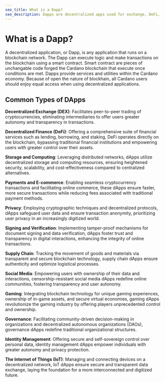```yaml
---
seo_title: What is a Dapp?
seo_description: Dapps are decentralized apps used for exchange, DeFi, identity, social media, AI, and more. Learn about Dapps and discover top Dapps on Cardano.
---
```


# What is a Dapp?

A decentralized application, or Dapp, is any application that runs on a blockchain network. The Dapp can execute logic and make transactions on the blockchain using a smart contract. Smart contract are pieces of unchangable code forged the Cardano blockchain that execute once conditions are met. Dapps provide services and utilities within the Cardano economy. Because of open the nature of blockhain, all Cardano users should enjoy equal access when using decentralized applications.

## Common Types of DApps

**Decentralized Exchange (DEX)**: Facilitates peer-to-peer trading of cryptocurrencies, eliminating intermediaries to offer users greater autonomy and transparency in transactions.

**Decentralized Finance (DeFi)**: Offering a comprehensive suite of financial services such as lending, borrowing, and staking, DeFi operates directly on the blockchain, bypassing traditional financial institutions and empowering users with greater control over their assets.

**Storage and Computing**: Leveraging distributed networks, dApps utilize decentralized storage and computing resources, ensuring heightened security, scalability, and cost-effectiveness compared to centralized alternatives.

**Payments and E-commerce**: Enabling seamless cryptocurrency transactions and facilitating online commerce, these dApps ensure faster, more secure transactions while reducing fees associated with traditional payment methods.

**Privacy**: Employing cryptographic techniques and decentralized protocols, dApps safeguard user data and ensure transaction anonymity, prioritizing user privacy in an increasingly digitized world.

**Signing and Verification**: Implementing tamper-proof mechanisms for document signing and data verification, dApps foster trust and transparency in digital interactions, enhancing the integrity of online transactions.

**Supply Chain**: Tracking the movement of goods and materials via transparent and secure blockchain technology, supply chain dApps ensure authenticity and optimize logistical processes.

**Social Media**: Empowering users with ownership of their data and interactions, censorship-resistant social media dApps redefine online communities, fostering transparency and user autonomy.

**Gaming**: Integrating blockchain technology for unique gaming experiences, ownership of in-game assets, and secure virtual economies, gaming dApps revolutionize the gaming industry by offering players unprecedented control and ownership.

**Governance**: Facilitating community-driven decision-making in organizations and decentralized autonomous organizations (DAOs), governance dApps redefine traditional organizational structures.

**Identity Management**: Offering secure and self-sovereign control over personal data, identity management dApps empower individuals with greater autonomy and privacy protection.

**The Internet of Things (IoT)**: Managing and connecting devices on a decentralized network, IoT dApps ensure secure and transparent data exchange, laying the foundation for a more interconnected and digitized future.
